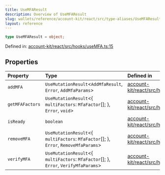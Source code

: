 ```yaml
---
title: UseMFAResult
description: Overview of UseMFAResult
slug: wallets/reference/account-kit/react/src/type-aliases/UseMFAResult
layout: reference
---
```


```ts
type UseMFAResult = object;
```

Defined in: [account-kit/react/src/hooks/useMFA.ts:15](https://github.com/alchemyplatform/aa-sdk/blob/49e74eee8606f480b200b4612d00d950da8a8742/account-kit/react/src/hooks/useMFA.ts#L15)

## Properties

| Property                                 | Type                                                                                   | Defined in                                                                                                                                                                    |
| :--------------------------------------- | :------------------------------------------------------------------------------------- | :---------------------------------------------------------------------------------------------------------------------------------------------------------------------------- |
| <a id="addmfa" /> `addMFA`               | `UseMutationResult`\<`AddMfaResult`, `Error`, `AddMfaParams`>                          | [account-kit/react/src/hooks/useMFA.ts:16](https://github.com/alchemyplatform/aa-sdk/blob/49e74eee8606f480b200b4612d00d950da8a8742/account-kit/react/src/hooks/useMFA.ts#L16) |
| <a id="getmfafactors" /> `getMFAFactors` | `UseMutationResult`\<\{ `multiFactors`: `MfaFactor`\[]; }, `Error`, `void`>            | [account-kit/react/src/hooks/useMFA.ts:27](https://github.com/alchemyplatform/aa-sdk/blob/49e74eee8606f480b200b4612d00d950da8a8742/account-kit/react/src/hooks/useMFA.ts#L27) |
| <a id="isready" /> `isReady`             | `boolean`                                                                              | [account-kit/react/src/hooks/useMFA.ts:28](https://github.com/alchemyplatform/aa-sdk/blob/49e74eee8606f480b200b4612d00d950da8a8742/account-kit/react/src/hooks/useMFA.ts#L28) |
| <a id="removemfa" /> `removeMFA`         | `UseMutationResult`\<\{ `multiFactors`: `MfaFactor`\[]; }, `Error`, `RemoveMfaParams`> | [account-kit/react/src/hooks/useMFA.ts:22](https://github.com/alchemyplatform/aa-sdk/blob/49e74eee8606f480b200b4612d00d950da8a8742/account-kit/react/src/hooks/useMFA.ts#L22) |
| <a id="verifymfa" /> `verifyMFA`         | `UseMutationResult`\<\{ `multiFactors`: `MfaFactor`\[]; }, `Error`, `VerifyMfaParams`> | [account-kit/react/src/hooks/useMFA.ts:17](https://github.com/alchemyplatform/aa-sdk/blob/49e74eee8606f480b200b4612d00d950da8a8742/account-kit/react/src/hooks/useMFA.ts#L17) |
